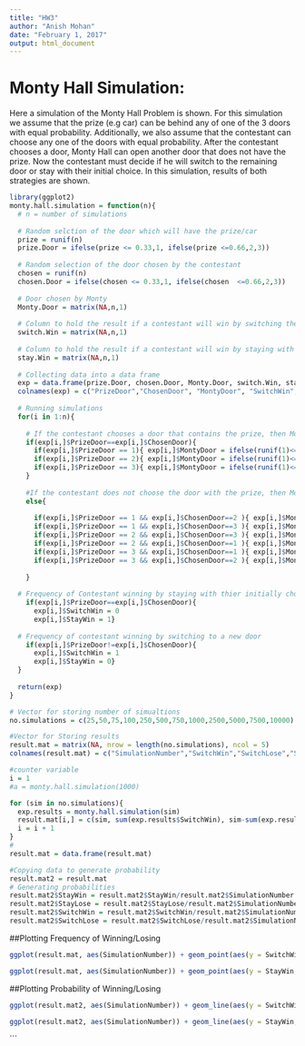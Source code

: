 ```yaml
---
title: "HW3"
author: "Anish Mohan"
date: "February 1, 2017"
output: html_document
---
```


# Monty Hall Simulation:

Here a simulation of the Monty Hall Problem is shown. For this simulation we assume that the prize (e.g car) can be behind any of one of the 3 doors with equal probability. Additionally, we also assume that the contestant can choose any one of the doors with equal probability. After the contestant chooses a door, Monty Hall can open another door that does not have the prize. Now the contestant must decide if he will switch to the remaining door or stay with their initial choice. In this simulation, results of both strategies are shown.

```r

library(ggplot2)
monty.hall.simulation = function(n){
  # n = number of simulations
  
  # Random selction of the door which will have the prize/car
  prize = runif(n)
  prize.Door = ifelse(prize <= 0.33,1, ifelse(prize <=0.66,2,3)) 
  
  # Random selection of the door chosen by the contestant
  chosen = runif(n)
  chosen.Door = ifelse(chosen <= 0.33,1, ifelse(chosen  <=0.66,2,3))
  
  # Door chosen by Monty
  Monty.Door = matrix(NA,n,1)
  
  # Column to hold the result if a contestant will win by switching the door.
  switch.Win = matrix(NA,n,1)
  
  # Column to hold the result if a contestant will win by staying with the same door
  stay.Win = matrix(NA,n,1)
  
  # Collecting data into a data frame
  exp = data.frame(prize.Door, chosen.Door, Monty.Door, switch.Win, stay.Win)
  colnames(exp) = c("PrizeDoor","ChosenDoor", "MontyDoor", "SwitchWin","StayWin")
  
  # Running simulations
  for(i in 1:n){
    
    # If the contestant chooses a door that contains the prize, then Monty can open any of the other doors with equal probability
    if(exp[i,]$PrizeDoor==exp[i,]$ChosenDoor){
      if(exp[i,]$PrizeDoor == 1){ exp[i,]$MontyDoor = ifelse(runif(1)<=0.5,2,3)}
      if(exp[i,]$PrizeDoor == 2){ exp[i,]$MontyDoor = ifelse(runif(1)<=0.5,1,3)}
      if(exp[i,]$PrizeDoor == 3){ exp[i,]$MontyDoor = ifelse(runif(1)<=0.5,1,2)}
    }
  
    #If the contestant does not choose the door with the prize, then Monty can only open a door that is guaranteed not have the prize/car.
    else{
  
      if(exp[i,]$PrizeDoor == 1 && exp[i,]$ChosenDoor==2 ){ exp[i,]$MontyDoor = 3}
      if(exp[i,]$PrizeDoor == 1 && exp[i,]$ChosenDoor==3 ){ exp[i,]$MontyDoor = 2}
      if(exp[i,]$PrizeDoor == 2 && exp[i,]$ChosenDoor==3 ){ exp[i,]$MontyDoor = 1}
      if(exp[i,]$PrizeDoor == 2 && exp[i,]$ChosenDoor==1 ){ exp[i,]$MontyDoor = 3}
      if(exp[i,]$PrizeDoor == 3 && exp[i,]$ChosenDoor==1 ){ exp[i,]$MontyDoor = 2}
      if(exp[i,]$PrizeDoor == 3 && exp[i,]$ChosenDoor==2 ){ exp[i,]$MontyDoor = 1}
  
    }
  
  # Frequency of Contestant winning by staying with thier initially chosen door
    if(exp[i,]$PrizeDoor==exp[i,]$ChosenDoor){
      exp[i,]$SwitchWin = 0
      exp[i,]$StayWin = 1}
  
  # Frequency of contestant winning by switching to a new door
    if(exp[i,]$PrizeDoor!=exp[i,]$ChosenDoor){
      exp[i,]$SwitchWin = 1
      exp[i,]$StayWin = 0}
  }
  
  return(exp)
}

# Vector for storing number of simualtions
no.simulations = c(25,50,75,100,250,500,750,1000,2500,5000,7500,10000)

#Vector for Storing results
result.mat = matrix(NA, nrow = length(no.simulations), ncol = 5)
colnames(result.mat) = c("SimulationNumber","SwitchWin","SwitchLose","StayWin","StayLose")

#counter variable
i = 1
#a = monty.hall.simulation(1000)

for (sim in no.simulations){
  exp.results = monty.hall.simulation(sim)
  result.mat[i,] = c(sim, sum(exp.results$SwitchWin), sim-sum(exp.results$SwitchWin), sum(exp.results$StayWin), sim-sum(exp.results$StayWin))
  i = i + 1
}
#
result.mat = data.frame(result.mat)

#Copying data to generate probability
result.mat2 = result.mat
# Generating probabilities
result.mat2$StayWin = result.mat2$StayWin/result.mat2$SimulationNumber
result.mat2$StayLose = result.mat2$StayLose/result.mat2$SimulationNumber
result.mat2$SwitchWin = result.mat2$SwitchWin/result.mat2$SimulationNumber
result.mat2$SwitchLose = result.mat2$SwitchLose/result.mat2$SimulationNumber
```

##Plotting Frequency of Winning/Losing
```r
ggplot(result.mat, aes(SimulationNumber)) + geom_point(aes(y = SwitchWin, color = "Frequency of Winning")) + geom_point(aes(y = SwitchLose, color = "Frequency of Losing")) + xlab("Number of Simulations") + ylab("Frequency") + ggtitle("Monty Hall: Strategy of always Switching the door")

ggplot(result.mat, aes(SimulationNumber)) + geom_point(aes(y = StayWin, color = "Frequency of Winning")) + geom_point(aes(y = StayLose, color = "Frequency of Losing")) + xlab("Number of Simulations") + ylab("Frequency") + ggtitle("Monty Hall: Strategy of staying with the initially chosen door")
```


##Plotting Probability of Winning/Losing
```r
ggplot(result.mat2, aes(SimulationNumber)) + geom_line(aes(y = SwitchWin, color = "Probability of Winning ")) + geom_line(aes(y = SwitchLose, color = "Probability of Losing")) + xlab("Number of Simualtions") + ylab("Probability") + ggtitle(" Monty Hall: Strategy of always Switching the door")

ggplot(result.mat2, aes(SimulationNumber)) + geom_line(aes(y = StayWin, color = "Probability of Winning ")) + geom_line(aes(y = StayLose, color = "Probability of Losing")) + xlab("Number of Simualtions") + ylab("Probability") + ggtitle(" Monty Hall: Strategy of staying with the initially chosen door")
```


```

